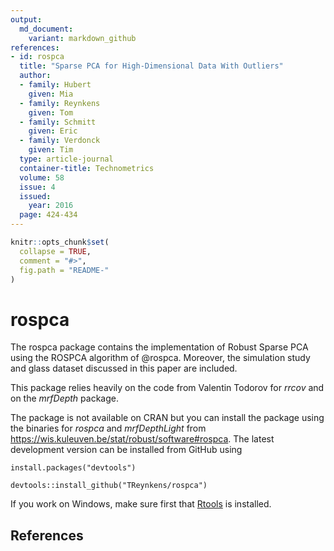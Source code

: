 ```yaml
---
output:
  md_document:
    variant: markdown_github
references:
- id: rospca
  title: "Sparse PCA for High-Dimensional Data With Outliers"
  author:
  - family: Hubert
    given: Mia
  - family: Reynkens
    given: Tom
  - family: Schmitt
    given: Eric
  - family: Verdonck
    given: Tim
  type: article-journal
  container-title: Technometrics
  volume: 58
  issue: 4
  issued:
    year: 2016
  page: 424-434
---
```


<!-- README.md is generated from README.Rmd. Please edit that file -->

```r
knitr::opts_chunk$set(
  collapse = TRUE,
  comment = "#>",
  fig.path = "README-"
)
```

# rospca

The rospca package contains the implementation of Robust Sparse PCA using the ROSPCA algorithm of @rospca.
Moreover, the simulation study and glass dataset discussed in this paper are included.

This package relies heavily on the code from Valentin Todorov for *rrcov* and on the *mrfDepth* package.

The package is not available on CRAN but you can install the package using the binaries for *rospca* and *mrfDepthLight* from
[https://wis.kuleuven.be/stat/robust/software#rospca](https://wis.kuleuven.be/stat/robust/software#rospca). 
The latest development version can be installed from GitHub using

```
install.packages("devtools")

devtools::install_github("TReynkens/rospca")
```
If you work on Windows, make sure first that [Rtools](https://cran.r-project.org/bin/windows/Rtools/) is installed.

## References